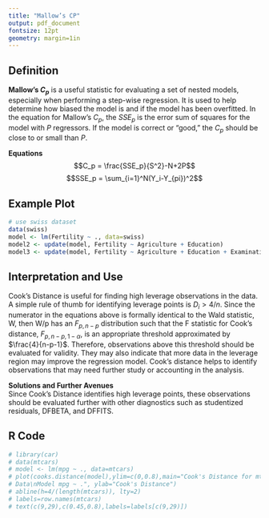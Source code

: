 ```yaml
---
title: "Mallow’s CP"
output: pdf_document
fontsize: 12pt
geometry: margin=1in
---
```


## Definition
**Mallow's $C_p$** is a useful statistic for evaluating a set of nested models, especially when performing a step-wise regression. It is used to help determine how biased the model is and if the model has been overfitted. In the equation for Mallow's $C_p$, the $SSE_p$ is the error sum of squares for the model with $P$ regressors. If the model is correct or "good," the $C_p$ should be close to or small than $P$.

**Equations**
$$C_p = \frac{SSE_p}{S^2}-N+2P$$
$$SSE_p = \sum_{i=1}^N(Y_i-Y_{pi})^2$$


## Example Plot
```r
# use swiss dataset
data(swiss)
model <- lm(Fertility ~ ., data=swiss)
model2 <- update(model, Fertility ~ Agriculture + Education)
model3 <- update(model, Fertility ~ Agriculture + Education + Examination)
```

## Interpretation and Use
Cook's Distance is useful for finding high leverage observations in the data. A simple rule of thumb for identifying leverage points is $D_i > 4/n$. Since the numerator in the equations above is formally identical to the Wald statistic, W, then W/p has an $F_{p,n-p}$ distribution such that the F statistic for Cook's distance, $F_{p,n-p,1-\alpha}$, is an appropriate threshold approximated by $\frac{4}{n-p-1}$. Therefore, observations above this threshold should be evaluated for validity. They may also indicate that more data in the leverage region may improve the regression model. Cook's distance helps to identify observations that may need further study or accounting in the analysis.

**Solutions and Further Avenues**  
Since Cook's Distance identifies high leverage points, these observations should be evaluated further with other diagnostics such as studentized residuals, DFBETA, and DFFITS.

## R Code
```r
# library(car)
# data(mtcars)
# model <- lm(mpg ~ ., data=mtcars)
# plot(cooks.distance(model),ylim=c(0,0.8),main="Cook's Distance for mtcars 
# Data\nModel mpg ~ .", ylab="Cook's Distance")
# abline(h=4/(length(mtcars)), lty=2)
# labels=row.names(mtcars)
# text(c(9,29),c(0.45,0.8),labels=labels[c(9,29)])
```
